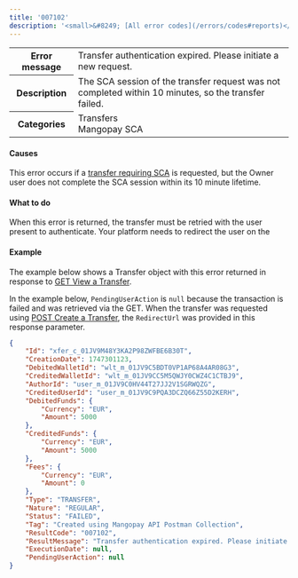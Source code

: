 ```yaml
---
title: '007102'  
description: '<small>&#8249; [All error codes](/errors/codes#reports)</small>'
---
```

  
<table>
    <tbody>
        <tr>
            <th class="header"><strong>Error message</strong></th>
            <td class="table-content">Transfer authentication expired. Please initiate a new request.</td>
        </tr>
        <tr>
            <th class="header"><strong>Description</strong></th>
            <td class="table-content">The SCA session of the transfer request was not completed within 10 minutes, so the transfer failed.</td>
        </tr>
        <tr>
            <th class="header"><strong>Categories</strong></th>
            <td class="table-content">  
<div class="label">Transfers</div>
<div class="label">Mangopay SCA</div>
</td>
        </tr>
    </tbody>
</table>  

#### Causes 

This error occurs if a [transfer requiring SCA](/guides/sca/transfers) is requested, but the Owner user does not complete the SCA session within its 10 minute lifetime. 

#### What to do 

When this error is returned, the transfer must be retried with the user present to authenticate. Your platform needs to redirect the user on the 


#### Example

The example below shows a Transfer object with this error returned in response to [GET View a Transfer](/api-reference/transfers/view-transfer).

In the example below, `PendingUserAction` is `null` because the transaction is failed and was retrieved via the GET. When the transfer was requested using [POST Create a Transfer](/api-reference/transfers/create-transfer), the `RedirectUrl` was provided in this response parameter.

```json API response
{
    "Id": "xfer_c_01JV9M48Y3KA2P98ZWFBE6B30T",
    "CreationDate": 1747301123,
    "DebitedWalletId": "wlt_m_01JV9C5BDT0VP1AP68A4AR08G3",
    "CreditedWalletId": "wlt_m_01JV9CC5M5QWJY0CWZ4C1CTBJ9",
    "AuthorId": "user_m_01JV9C0HV44T27JJ2V1SGRWQZG",
    "CreditedUserId": "user_m_01JV9C9PQA3DCZQ66Z55D2KERH",
    "DebitedFunds": {
        "Currency": "EUR",
        "Amount": 5000
    },
    "CreditedFunds": {
        "Currency": "EUR",
        "Amount": 5000
    },
    "Fees": {
        "Currency": "EUR",
        "Amount": 0
    },
    "Type": "TRANSFER",
    "Nature": "REGULAR",
    "Status": "FAILED",
    "Tag": "Created using Mangopay API Postman Collection",
    "ResultCode": "007102",
    "ResultMessage": "Transfer authentication expired. Please initiate a new request.",
    "ExecutionDate": null,
    "PendingUserAction": null
}
```
